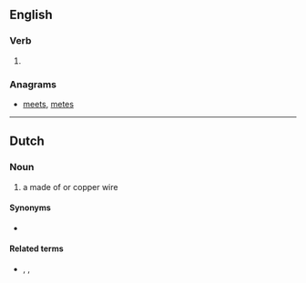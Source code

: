 ==English==

===Verb===
{{head|en|verb form}}

# {{en-third-person singular of|teem}}

===Anagrams===
* [[meets#English|meets]], [[metes#English|metes]]

----

==Dutch==

===Noun===
{{nl-noun|f|-en|teemsje}}

# {{lb|nl|dated}} a {{l|en|sieve}} made of {{l|nl|horsehair}} or copper wire

====Synonyms====
* {{l|nl|zeef}}

====Related terms====
* {{l|nl|teemsen}}, {{l|nl|teemsdoek}}, {{l|nl|teemsmaker}}